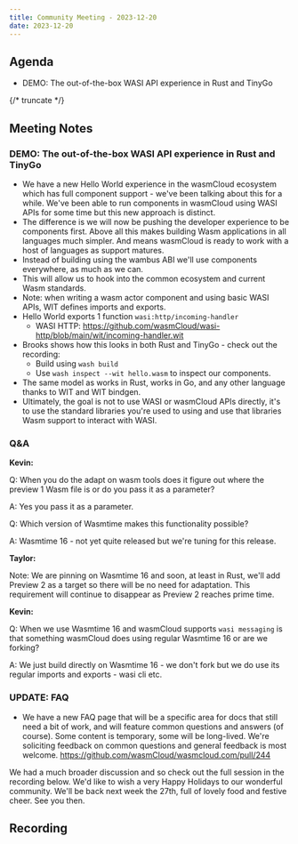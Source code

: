```yaml
---
title: Community Meeting - 2023-12-20
date: 2023-12-20
---
```


## Agenda

- DEMO: The out-of-the-box WASI API experience in Rust and TinyGo

{/* truncate */}

## Meeting Notes

### DEMO: The out-of-the-box WASI API experience in Rust and TinyGo

- We have a new Hello World experience in the wasmCloud ecosystem which has full component support - we've been talking about this for a while. We've been able to run components in wasmCloud using WASI APIs for some time but this new approach is distinct.
- The difference is we will now be pushing the developer experience to be components first. Above all this makes building Wasm applications in all languages much simpler. And means wasmCloud is ready to work with a host of languages as support matures.
- Instead of building using the wambus ABI we'll use components everywhere, as much as we can.
- This will allow us to hook into the common ecosystem and current Wasm standards.
- Note: when writing a wasm actor component and using basic WASI APIs, WIT defines imports and exports.
- Hello World exports 1 function `wasi:http/incoming-handler`
  - WASI HTTP: https://github.com/wasmCloud/wasi-http/blob/main/wit/incoming-handler.wit
- Brooks shows how this looks in both Rust and TinyGo - check out the recording:
  - Build using `wash build`
  - Use `wash inspect --wit hello.wasm` to inspect our components.
- The same model as works in Rust, works in Go, and any other language thanks to WIT and WIT bindgen.
- Ultimately, the goal is not to use WASI or wasmCloud APIs directly, it's to use the standard libraries you're used to using and use that libraries Wasm support to interact with WASI.

### Q&A

**Kevin:**

Q: When you do the adapt on wasm tools does it figure out where the preview 1 Wasm file is or do you pass it as a parameter?

A: Yes you pass it as a parameter.

Q: Which version of Wasmtime makes this functionality possible?

A: Wasmtime 16 - not yet quite released but we're tuning for this release.

**Taylor:**

Note: We are pinning on Wasmtime 16 and soon, at least in Rust, we'll add Preview 2 as a target so there will be no need for adaptation. This requirement will continue to disappear as Preview 2 reaches prime time.

**Kevin:**

Q: When we use Wasmtime 16 and wasmCloud supports `wasi messaging` is that something wasmCloud does using regular Wasmtime 16 or are we forking?

A: We just build directly on Wasmtime 16 - we don't fork but we do use its regular imports and exports - wasi cli etc.

### UPDATE: FAQ

- We have a new FAQ page that will be a specific area for docs that still need a bit of work, and will feature common questions and answers (of course). Some content is temporary, some will be long-lived. We're soliciting feedback on common questions and general feedback is most welcome. https://github.com/wasmCloud/wasmcloud.com/pull/244

We had a much broader discussion and so check out the full session in the recording below. We'd like to wish a very Happy Holidays to our wonderful community. We'll be back next week the 27th, full of lovely food and festive cheer. See you then.

## Recording

<YouTube url="https://www.youtube.com/watch?v=Mu8LHsAdePI" />
